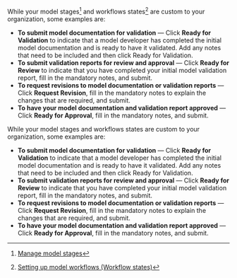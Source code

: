 :::: {.content-visible unless-format="revealjs"}
While your model stages^[[Manage model stages](/guide/model-workflows/manage-model-stages.qmd)] and workflows states^[[Setting up model workflows (Workflow states)](/guide/model-workflows/setting-up-model-workflows.qmd#workflow-states)] are custom to your organization, some examples are:

- **To submit model documentation for validation** — Click **Ready for Validation** to indicate that a model developer has completed the initial model documentation and is ready to have it validated. Add any notes that need to be included and then click Ready for Validation.
- **To submit validation reports for review and approval** — Click **Ready for Review** to indicate that you have completed your initial model validation report, fill in the mandatory notes, and submit.
- **To request revisions to model documentation or validation reports** — Click **Request Revision**, fill in the mandatory notes to explain the changes that are required, and submit.
- **To have your model documentation and validation report approved** — Click **Ready for Approval**, fill in the mandatory notes, and submit.

::::


:::: {.content-hidden unless-format="revealjs"}
While your model stages and workflows states are custom to your organization, some examples are:

- **To submit model documentation for validation** — Click **Ready for Validation** to indicate that a model developer has completed the initial model documentation and is ready to have it validated. Add any notes that need to be included and then click Ready for Validation.
- **To submit validation reports for review and approval** — Click **Ready for Review** to indicate that you have completed your initial model validation report, fill in the mandatory notes, and submit.
- **To request revisions to model documentation or validation reports** — Click **Request Revision**, fill in the mandatory notes to explain the changes that are required, and submit.
- **To have your model documentation and validation report approved** — Click **Ready for Approval**, fill in the mandatory notes, and submit.

::::